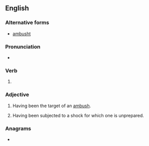 ==English==

===Alternative forms===
* [[ambusht]] {{qualifier|obsolete, simple past-only}}

===Pronunciation===
* {{IPA|en|/ˈæm.bʊʃt/}}

===Verb===
{{head|en|verb form}}

# {{en-past of|ambush}}

===Adjective===
{{en-adj}}

# Having been the target of an [[ambush]].
# {{lb|en|figurative}} Having been subjected to a shock for which one is unprepared.

===Anagrams===
* {{anagrams|en|a=abdehmsu|bum heads}}